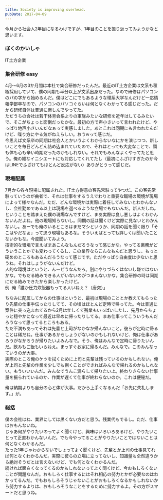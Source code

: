 ```yaml
---
title: Society is improving overhead.
pubDate: 2017-04-09
---
```


今月から社会人2年目になるわけですが、1年目のことを振り返ってみようかなと思います。

### ぼくのかいしゃ
IT土方企業

### 集合研修 easy
4月～6月の3か月間は本社で集合研修だったんだ。最近のIT土方企業は文系も積極採用していて、僕の同期も半分以上が文系出身だった。なので研修はパソコンのパの字から始めるんだ。僕はどこにでもあるような理系大学なんだけど一応情報学部卒なので、パソコンのパソコぐらいは何となくわかってる感じだった。だから研修自体は普通に楽しんでやってた。  
ただうちの会社は若干体育会系よりの軍隊みたいな研修を近年はしてるみたいで、そこがちょっと面倒だったかな。最初の方で声小さいって言われたけど、やっぱり地声小さいんだなぁって実感しました。あとこれは同期にも言われたんだけど、喋り方にやる気がねえらしい。おうwって感じだ。  
今思えば文系卒の同期は社会人とかいうよくわからないなにかを演じつつ、新しいことを毎日どんどん詰め込まれていたので、それはとっても大変なことで、頭も体も心も辛い時期だったのかもしれない。それでもみんなよくやってたと思う。俺の雑なイニシエートにも対応してくれてたし（最初にふざけすぎたのか今はLINEでふざけてもほとんど反応がない）ありがとうって感じだ。

### 現場配属
7月から各々現場に配属された。IT土方得意の客先常駐ってやつだ。この客先常駐っていうのが曲者で、それは仕事をするうえでわりと重要な職場の環境が現場によって様々なんだ。ただ、どんな環境かは実際に着任してみないとわかんないし、会社勤めである以上は現場を選べるような立場でもないんだ。新人だしね。  
ということを踏まえた僕の現場なんですけど、まあ実際は良し悪しはよくわかんないんだよね。他の現場知らないし。同期の話は聞くけど実際に見ないとわかんないし。あーでも俺のいるところはまだマシというか、同期の話を聞く限り「そこはやだなぁ」って思う現場もあるな。そういえばとっても詳しくは聞いたことないかもな。今度聞いてみよう。  
技術的な環境で言えばまあこんなもんだろうなって感じかな。やってる業務がどういうことかでも変わってくるし、この業界ならこんなもんだと思うし、もっと硬めのところもあるんだろうなって感じです。ただやっぱり自由度は少ないと思うね。それはしょうがないんだけど。  
人的な環境はというと、んーどうなんだろ。別にやりづらくはないし嫌ではないかな。でもだる絡みできる人がいないのがつまんないかな。集合研修の時は同期にだる絡みできたから楽しかったけど。  
例. 俺「誰か圧力炊飯器もってる人いねぇ？（唐突）」

ちなみに配属してからの仕事はというと、最初は現場のこととか教えてもらったり先輩の仕事手伝ったりしてて、その頃はほとんど定時で帰ってた。今は普通に案件に突っ込まれてるから2月は忙しくて残業もいっぱいしたし、先月からちょっと穏やかになって最近は早めに帰ったりしてる。まあ仕事ってこういうもんだろうなって思ってるところもある。  
ただ不満もあってそれは先輩と上司がなかなか帰んないこと。彼らが定時に帰ることは稀だね。仕事があるからしょうがないのかもしれないけど、俺は仕事があろうがなかろうが帰りたいよみんなで。そう、俺はみんなで定時に帰りたいんだ。飲みもご飯もいらねえ。まっすぐお家に帰るんだ。みんなで。このみんなっていうのが大事。  
実際のところ俺のケツを拭くために上司と先輩は残っているのかもしれない。俺が上司と先輩の作業を少しでも捌くことができればみんなで帰れるのかもしれない。もういいいんだ。みんなでうんこ漏らして帰りたいよ。終わりきらない仕事量を振られているのか、作業が遅くて仕事が終わらないのか。これは便秘だ。

俺は納期よりも自分の心と体が大事。だから上手くなるんだ「お先に失礼します。」が。

### 総括
僕の会社はね、業界にしては黒くない方だと思う。残業代もでるし。ただ、仕事はおもんないね。  
じゃあ何がやりたいのってよく聞くけど、興味はいろいろあるけど、やりたいことって正直わかんないんだ。でも今やってることがやりたいことではないことは何となくわかるんだ。  
たった1年じゃわからないでしょってよく聞くけど、先輩とか上司の仕事見てれば何となくわかるんだ。実際に彼らの立場に立ってないし、知識量も全然違うから絶対そうだとは言えないけど、でも何となくわかるんだ。  
続ければ面白くなってくるのかもしれないってよく聞くけど、今おもしろくないことが問題なんだ。おもしろく仕事するにはそれ相応の努力とかが必要なのはわかってるんだ。でもおもしろそうじゃないことがおもしろくなるかもしれないから努力するよりは、おもしろそうなことをするために努力するよ。その方がスマートだと思うね。